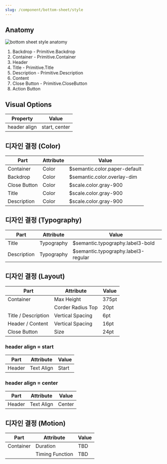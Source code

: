 ```yaml
---
slug: /component/bottom-sheet/style
---
```


## Anatomy

<Anatomy>![bottom sheet style anatomy](./images/anatomy.png)</Anatomy>

1. Backdrop - Primitive.Backdrop
2. Container - Primitive.Container
3. Header
4. Title - Primitive.Title
5. Description - Primitive.Description
6. Content
7. Close Button - Primitive.CloseButton
8. Action Button

## Visual Options

| Property     | Value         |
| ------------ | ------------- |
| header align | start, center |

## 디자인 결정 (Color)

| Part         | Attribute | Value                         |
| ------------ | --------- | ----------------------------- |
| Container    | Color     | $semantic.color.paper-default |
| Backdrop     | Color     | $semantic.color.overlay-dim   |
| Close Button | Color     | $scale.color.gray-900         |
| Title        | Color     | $scale.color.gray-900         |
| Description  | Color     | $scale.color.gray-900         |

## 디자인 결정 (Typography)

| Part        | Attribute  | Value                               |
| ----------- | ---------- | ----------------------------------- |
| Title       | Typography | $semantic.typography.label3-bold    |
| Description | Typography | $semantic.typography.label3-regular |

## 디자인 결정 (Layout)

| Part                | Attribute         | Value |
| ------------------- | ----------------- | ----- |
| Container           | Max Height        | 375pt |
|                     | Corder Radius Top | 20pt  |
| Title / Description | Vertical Spacing  | 6pt   |
| Header / Content    | Vertical Spacing  | 16pt  |
| Close Button        | Size              | 24pt  |

### header align = start

| Part   | Attribute  | Value |
| ------ | ---------- | ----- |
| Header | Text Align | Start |

### header align = center

| Part   | Attribute  | Value  |
| ------ | ---------- | ------ |
| Header | Text Align | Center |

## 디자인 결정 (Motion)

| Part      | Attribute       | Value |
| --------- | --------------- | ----- |
| Container | Duration        | TBD   |
|           | Timing Function | TBD   |
